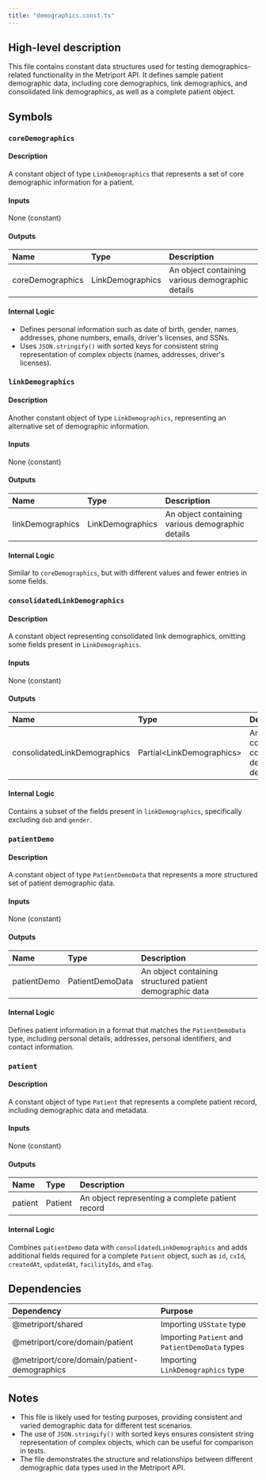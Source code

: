```yaml
---
title: "demographics.const.ts"
---
```


## High-level description
This file contains constant data structures used for testing demographics-related functionality in the Metriport API. It defines sample patient demographic data, including core demographics, link demographics, and consolidated link demographics, as well as a complete patient object.

## Symbols

### `coreDemographics`
#### Description
A constant object of type `LinkDemographics` that represents a set of core demographic information for a patient.

#### Inputs
None (constant)

#### Outputs
| Name | Type | Description |
|:-----|:-----|:------------|
| coreDemographics | LinkDemographics | An object containing various demographic details |

#### Internal Logic
- Defines personal information such as date of birth, gender, names, addresses, phone numbers, emails, driver's licenses, and SSNs.
- Uses `JSON.stringify()` with sorted keys for consistent string representation of complex objects (names, addresses, driver's licenses).

### `linkDemographics`
#### Description
Another constant object of type `LinkDemographics`, representing an alternative set of demographic information.

#### Inputs
None (constant)

#### Outputs
| Name | Type | Description |
|:-----|:-----|:------------|
| linkDemographics | LinkDemographics | An object containing various demographic details |

#### Internal Logic
Similar to `coreDemographics`, but with different values and fewer entries in some fields.

### `consolidatedLinkDemographics`
#### Description
A constant object representing consolidated link demographics, omitting some fields present in `LinkDemographics`.

#### Inputs
None (constant)

#### Outputs
| Name | Type | Description |
|:-----|:-----|:------------|
| consolidatedLinkDemographics | Partial&lt;LinkDemographics&gt; | An object containing consolidated demographic details |

#### Internal Logic
Contains a subset of the fields present in `linkDemographics`, specifically excluding `dob` and `gender`.

### `patientDemo`
#### Description
A constant object of type `PatientDemoData` that represents a more structured set of patient demographic data.

#### Inputs
None (constant)

#### Outputs
| Name | Type | Description |
|:-----|:-----|:------------|
| patientDemo | PatientDemoData | An object containing structured patient demographic data |

#### Internal Logic
Defines patient information in a format that matches the `PatientDemoData` type, including personal details, addresses, personal identifiers, and contact information.

### `patient`
#### Description
A constant object of type `Patient` that represents a complete patient record, including demographic data and metadata.

#### Inputs
None (constant)

#### Outputs
| Name | Type | Description |
|:-----|:-----|:------------|
| patient | Patient | An object representing a complete patient record |

#### Internal Logic
Combines `patientDemo` data with `consolidatedLinkDemographics` and adds additional fields required for a complete `Patient` object, such as `id`, `cxId`, `createdAt`, `updatedAt`, `facilityIds`, and `eTag`.

## Dependencies
| Dependency | Purpose |
|:-----------|:--------|
| @metriport/shared | Importing `USState` type |
| @metriport/core/domain/patient | Importing `Patient` and `PatientDemoData` types |
| @metriport/core/domain/patient-demographics | Importing `LinkDemographics` type |

## Notes
- This file is likely used for testing purposes, providing consistent and varied demographic data for different test scenarios.
- The use of `JSON.stringify()` with sorted keys ensures consistent string representation of complex objects, which can be useful for comparison in tests.
- The file demonstrates the structure and relationships between different demographic data types used in the Metriport API.
